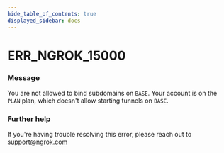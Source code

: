 ```yaml
---
hide_table_of_contents: true
displayed_sidebar: docs
---
```



# ERR_NGROK_15000

### Message

You are not allowed to bind subdomains on `BASE`. Your account is on the `PLAN` plan, which doesn't allow starting tunnels on `BASE`.

<ErrorDetails error="err_ngrok_15000" />

### Further help

If you're having trouble resolving this error, please reach out to [support@ngrok.com](mailto:support@ngrok.com?subject=Help%20with%20ERR_NGROK_15000)

